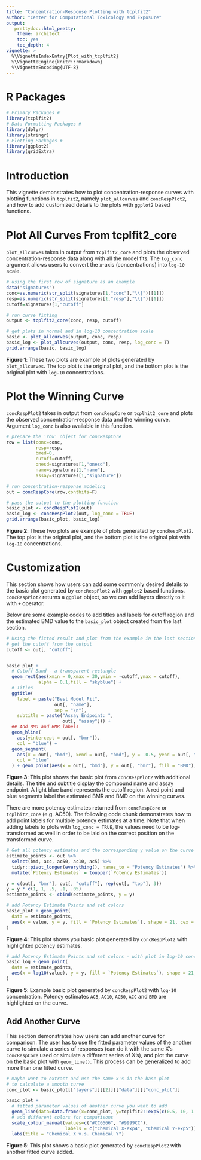 ```yaml
---
title: "Concentration-Response Plotting with tcplfit2"
author: "Center for Computational Toxicology and Exposure"
output:
   prettydoc::html_pretty:
    theme: architect
    toc: yes
    toc_depth: 4
vignette: >
  %\VignetteIndexEntry{Plot_with_tcplfit2}
  %\VignetteEngine{knitr::rmarkdown}
  %\VignetteEncoding{UTF-8}
---
```


# R Packages
```r
# Primary Packages #
library(tcplfit2)
# Data Formatting Packages #
library(dplyr)
library(stringr)
# Plotting Packages #
library(ggplot2)
library(gridExtra)
```

# Introduction
This vignette demonstrates how to plot concentration-response curves with plotting functions in `tcplfit2`, namely `plot_allcurves` and `concRespPlot2`, and how to add customized details to the plots with `ggplot2` based functions.

# Plot All Curves From tcplfit2_core
`plot_allcurves` takes in output from `tcplfit2_core` and plots the observed concentration-response data along with all the model fits. The `log_conc` argument allows users to convert the x-axis (concentrations) into `log-10` scale. 
```r
# using the first row of signature as an example 
data("signatures")
conc=as.numeric(str_split(signatures[1,"conc"],"\\|")[[1]])
resp=as.numeric(str_split(signatures[1,"resp"],"\\|")[[1]])
cutoff=signatures[1,"cutoff"]

# run curve fitting
output <- tcplfit2_core(conc, resp, cutoff)

# get plots in normal and in log-10 concentration scale
basic <- plot_allcurves(output, conc, resp)
basic_log <- plot_allcurves(output, conc, resp, log_conc = T)
grid.arrange(basic, basic_log)
```

**Figure 1**: These two plots are example of plots generated by `plot_allcurves`. The top plot is the original plot, and the bottom plot is the original plot with `log-10` concentrations.

# Plot the Winning Curve
`concRespPlot2` takes in output from `concRespCore` or `tcplhit2_core` and plots the observed concentration-response data and the winning curve. Argument `log_conc` is also available in this function.
```r
# prepare the 'row' object for concRespCore
row = list(conc=conc,
           resp=resp,
           bmed=0,
           cutoff=cutoff,
           onesd=signatures[1,"onesd"],
           name=signatures[1,"name"],
           assay=signatures[1,"signature"])

# run concentration-response modeling 
out = concRespCore(row,conthits=F)

# pass the output to the plotting function
basic_plot <- concRespPlot2(out)
basic_log <- concRespPlot2(out, log_conc = TRUE)
grid.arrange(basic_plot, basic_log)
```

**Figure 2**: These two plots are example of plots generated by `concRespPlot2`. The top plot is the original plot, and the bottom plot is the original plot with `log-10` concentrations.

# Customization
This section shows how users can add some commonly desired details to the basic plot generated by `concRespPlot2` with `ggplot2` based functions. `concRespPlot2` returns a `ggplot` object, so we can add layers directly to it with `+` operator.

Below are some example codes to add titles and labels for cutoff region and the estimated BMD value to the `basic_plot` object created from the last section. 
```r
# Using the fitted result and plot from the example in the last section
# get the cutoff from the output
cutoff <- out[, "cutoff"]


basic_plot + 
  # Cutoff Band - a transparent rectangle
  geom_rect(aes(xmin = 0,xmax = 30,ymin = -cutoff,ymax = cutoff),
            alpha = 0.1,fill = "skyblue") +
  # Titles
  ggtitle(
    label = paste("Best Model Fit",
                  out[, "name"],
                  sep = "\n"),
    subtitle = paste("Assay Endpoint: ",
                     out[, "assay"])) +
  ## Add BMD and BMR labels
  geom_hline(
    aes(yintercept = out[, "bmr"]),
    col = "blue") +
  geom_segment(
    aes(x = out[, "bmd"], xend = out[, "bmd"], y = -0.5, yend = out[, "bmr"]),
    col = "blue"
  ) + geom_point(aes(x = out[, "bmd"], y = out[, "bmr"], fill = "BMD"), shape = 21, cex = 2.5)
```

**Figure 3**: This plot shows the basic plot from `concRespPlot2` with additional details. The title and subtitle display the compound name and assay endpoint. A light blue band represents the cutoff region. A red point and blue segments label the estimated BMR and BMD on the winning curves.

There are more potency estimates returned from `concRespCore` or `tcplhit2_core` (e.g. AC50). The following code chunk demonstrates how to add point labels for multiple potency estimates at a time. Note that when adding labels to plots with `log_conc = TRUE`, the values need to be log-transformed as well in order to be laid on the correct position on the transformed curve.
```r
# Get all potency estimates and the corresponding y value on the curve
estimate_points <- out %>%
  select(bmd, acc, ac50, ac10, ac5) %>%
  tidyr::pivot_longer(everything(), names_to = "Potency Estimates") %>%
  mutate(`Potency Estimates` = toupper(`Potency Estimates`)) 

y = c(out[, "bmr"], out[, "cutoff"], rep(out[, "top"], 3))
y = y * c(1, 1, .5, .1, .05)
estimate_points <- cbind(estimate_points, y = y)

# add Potency Estimate Points and set colors
basic_plot + geom_point(
  data = estimate_points,
  aes(x = value, y = y, fill = `Potency Estimates`), shape = 21, cex = 2.5
)
```

**Figure 4**: This plot shows you basic plot generated by `concRespPlot2` with highlighted potency estimates.

```r
# add Potency Estimate Points and set colors - with plot in log-10 concentration
basic_log + geom_point(
  data = estimate_points,
  aes(x = log10(value), y = y, fill = `Potency Estimates`), shape = 21, cex = 2.5
)
```

**Figure 5**: Example basic plot generated by `concRespPlot2` with `log-10` concentration. Potency estimates `AC5`, `AC10`, `AC50`, `ACC` and `BMD` are highlighted on the curve. 

## Add Another Curve
This section demonstrates how users can add another curve for comparison. The user has to use the fitted parameter values of the another curve to simulate a series of responses (can do it with the same X's `concRespCore` used or simulate a different series of X's), and plot the curve on the basic plot with `geom_line()`. This process can be generalized to add more than one fitted curve.
```r
# maybe want to extract and use the same x's in the base plot 
# to calculate a smooth curve 
conc_plot <- basic_plot[["layers"]][[2]][["data"]][["conc_plot"]]

basic_plot +
  # fitted parameter values of another curve you want to add
  geom_line(data=data.frame(x=conc_plot, y=tcplfit2::exp5(c(0.5, 10, 1.2), conc_plot)), aes(x,y,color = "exp5"))+
  # add different colors for comparisons 
  scale_colour_manual(values=c("#CC6666", "#9999CC"),
                      labels = c("Chemical X-exp4", "Chemical Y-exp5")) +
  labs(title = "Chemical X v.s. Chemical Y")
```

**Figure 5**: This plot shows a basic plot generated by `concRespPlot2` with another fitted curve added.


